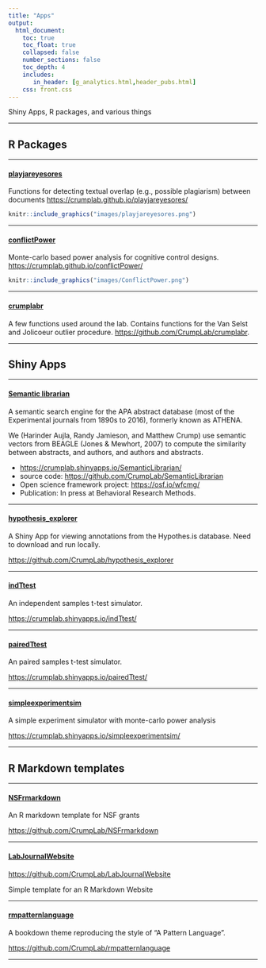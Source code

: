 ```yaml
---
title: "Apps"
output: 
  html_document:
    toc: true
    toc_float: true
    collapsed: false
    number_sections: false
    toc_depth: 4
    includes:
       in_header: [g_analytics.html,header_pubs.html]
    css: front.css
---
```


Shiny Apps, R packages, and various things

---

## R Packages

----

<div class="row">
<div class="col-sm-8">

#### [playjareyesores](https://crumplab.github.io/playjareyesores/)

Functions for detecting textual overlap (e.g., possible plagiarism) between documents [https://crumplab.github.io/playjareyesores/](https://crumplab.github.io/playjareyesores/)

</div>
<div class="col-sm-4">
```r
knitr::include_graphics("images/playjareyesores.png")
```
</div>
</div>

----

<div class="row">
<div class="col-sm-8">

#### [conflictPower](https://crumplab.github.io/conflictPower/)

Monte-carlo based power analysis for cognitive control designs. [https://crumplab.github.io/conflictPower/](https://crumplab.github.io/conflictPower/)

</div>
<div class="col-sm-4">
```r
knitr::include_graphics("images/ConflictPower.png")
```
</div>
</div>

-----

#### [crumplabr](https://github.com/CrumpLab/crumplabr)

A few functions used around the lab. Contains functions for the Van Selst and Jolicoeur outlier procedure. [https://github.com/CrumpLab/crumplabr](https://github.com/CrumpLab/crumplabr).

-----

## Shiny Apps

-----

#### [Semantic librarian](https://crumplab.shinyapps.io/SemanticLibrarian/)

A semantic search engine for the APA abstract database (most of the Experimental journals from 1890s to 2016), formerly known as ATHENA.

We (Harinder Aujla, Randy Jamieson, and Matthew Crump) use semantic vectors from BEAGLE (Jones & Mewhort, 2007) to compute the similarity between abstracts, and authors, and authors and abstracts.

- [https://crumplab.shinyapps.io/SemanticLibrarian/](https://crumplab.shinyapps.io/SemanticLibrarian/)
- source code: [https://github.com/CrumpLab/SemanticLibrarian](https://github.com/CrumpLab/SemanticLibrarian)
- Open science framework project: [https://osf.io/wfcmg/](https://osf.io/wfcmg/)
- Publication: In press at Behavioral Research Methods.

-----

#### [hypothesis_explorer](hypothesis_explorer)

A Shiny App for viewing annotations from the Hypothes.is database. Need to download and run locally.

[https://github.com/CrumpLab/hypothesis_explorer](https://github.com/CrumpLab/hypothesis_explorer)

-----

#### [indTtest](https://crumplab.shinyapps.io/indTtest/)

An independent samples t-test simulator.

[https://crumplab.shinyapps.io/indTtest/](https://crumplab.shinyapps.io/indTtest/)

-----

#### [pairedTtest](https://crumplab.shinyapps.io/pairedTtest/)

An paired samples t-test simulator.

[https://crumplab.shinyapps.io/pairedTtest/](https://crumplab.shinyapps.io/pairedTtest/)

-----

#### [simpleexperimentsim](https://crumplab.shinyapps.io/simpleexperimentsim/)

A simple experiment simulator with monte-carlo power analysis

[https://crumplab.shinyapps.io/simpleexperimentsim/](https://crumplab.shinyapps.io/simpleexperimentsim/)


-----

## R Markdown templates

-----

#### [NSFrmarkdown](https://github.com/CrumpLab/NSFrmarkdown)

An R markdown template for NSF grants

[https://github.com/CrumpLab/NSFrmarkdown](https://github.com/CrumpLab/NSFrmarkdown)

-----

#### [LabJournalWebsite](https://github.com/CrumpLab/LabJournalWebsite)

[https://github.com/CrumpLab/LabJournalWebsite](https://github.com/CrumpLab/LabJournalWebsite)

Simple template for an R Markdown Website

-----

#### [rmpatternlanguage](https://github.com/CrumpLab/rmpatternlanguage)

A bookdown theme reproducing the style of "A Pattern Language".

[https://github.com/CrumpLab/rmpatternlanguage](https://github.com/CrumpLab/rmpatternlanguage)


-----







